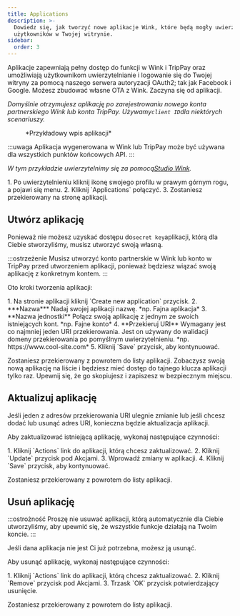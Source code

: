 ```yaml
---
title: Applications
description: >-
  Dowiedz się, jak tworzyć nowe aplikacje Wink, które będą mogły uwierzytelniać
  użytkowników w Twojej witrynie.
sidebar:
  order: 3
---
```


Aplikacje zapewniają pełny dostęp do funkcji w Wink i TripPay oraz umożliwiają użytkownikom uwierzytelnianie i logowanie się do Twojej witryny za pomocą naszego serwera autoryzacji OAuth2; tak jak Facebook i Google.
Możesz zbudować własne OTA z Wink. Zaczyna się od aplikacji.

*Domyślnie otrzymujesz aplikację po zarejestrowaniu nowego konta partnerskiego Wink lub konta TripPay. Używamy`client ID`dla niektórych scenariuszy.*

<figure>
  <CloudinaryImage width="350" height="215" resize="scale" quality="best" alt="Przykładowa aplikacja" src="academy/application" errorImage="noimage_opaque_nyrtl0.png" />

  <figcaption>*Przykładowy wpis aplikacji*</figcaption>
</figure>


:::uwaga
Aplikacja wygenerowana w Wink lub TripPay może być używana dla wszystkich punktów końcowych API.
:::

*W tym przykładzie uwierzytelnimy się za pomocą[Studio Wink](https://studio.wink.travel).*

<Steps>
  1. Po uwierzytelnieniu kliknij ikonę swojego profilu w prawym górnym rogu, a pojawi się menu.
  2. Kliknij `Applications` połączyć.
  3. Zostaniesz przekierowany na stronę aplikacji.
</Steps>


## Utwórz aplikację

Ponieważ nie możesz uzyskać dostępu do`secret key`aplikacji, którą dla Ciebie stworzyliśmy, musisz utworzyć swoją własną.

:::ostrzeżenie
Musisz utworzyć konto partnerskie w Wink lub konto w TripPay przed utworzeniem aplikacji, ponieważ będziesz wiązać swoją aplikację z konkretnym kontem.
:::

Oto kroki tworzenia aplikacji:

<Steps>
  1. Na stronie aplikacji kliknij `Create new application` przycisk.
  2. ***Nazwa*** Nadaj swojej aplikacji nazwę. *np. Fajna aplikacja*
  3. **Nazwa jednostki** Połącz swoją aplikację z jednym ze swoich istniejących kont. *np. Fajne konto*
  4. **Przekieruj URI** Wymagany jest co najmniej jeden URI przekierowania. Jest on używany do walidacji domeny przekierowania po pomyślnym uwierzytelnieniu. *np. https://www.cool-site.com*
  5. Kliknij `Save` przycisk, aby kontynuować.
</Steps>


Zostaniesz przekierowany z powrotem do listy aplikacji. Zobaczysz swoją nową aplikację na liście i będziesz mieć dostęp do tajnego klucza aplikacji tylko raz. Upewnij się, że go skopiujesz i zapiszesz w bezpiecznym miejscu.

## Aktualizuj aplikację

Jeśli jeden z adresów przekierowania URI ulegnie zmianie lub jeśli chcesz dodać lub usunąć adres URI, konieczna będzie aktualizacja aplikacji.

Aby zaktualizować istniejącą aplikację, wykonaj następujące czynności:

<Steps>
  1. Kliknij `Actions` link do aplikacji, którą chcesz zaktualizować.
  2. Kliknij `Update` przycisk pod Akcjami.
  3. Wprowadź zmiany w aplikacji.
  4. Kliknij `Save` przycisk, aby kontynuować.
</Steps>


Zostaniesz przekierowany z powrotem do listy aplikacji.

## Usuń aplikację

:::ostrożność
Proszę nie usuwać aplikacji, którą automatycznie dla Ciebie utworzyliśmy, aby upewnić się, że wszystkie funkcje działają na Twoim koncie.
:::

Jeśli dana aplikacja nie jest Ci już potrzebna, możesz ją usunąć.

Aby usunąć aplikację, wykonaj następujące czynności:

<Steps>
  1. Kliknij `Actions` link do aplikacji, którą chcesz zaktualizować.
  2. Kliknij `Remove` przycisk pod Akcjami.
  3. Trzask `OK` przycisk potwierdzający usunięcie.
</Steps>


Zostaniesz przekierowany z powrotem do listy aplikacji.

